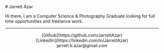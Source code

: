 <div>
# Jarrett Azar

Hi there, I am a Computer Science & Photography Graduate looking for full time opportunities and freelance work.
</div>

---

<div>
  <center>
  [Github](https://github.com/JarrettAzar)
  <br />
  [LinkedIn](https://linkedin.com/in/JarrettAzar)
  <br />
  jarrett.b.azar@gmail.com
  </center>
</div>

